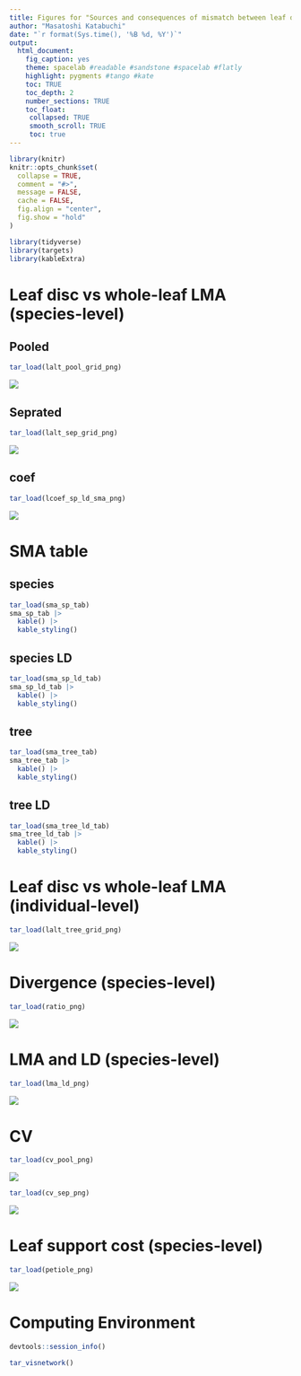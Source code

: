 ```yaml
---
title: Figures for "Sources and consequences of mismatch between leaf disc and whole-leaf leaf mass per area (LMA)"
author: "Masatoshi Katabuchi"
date: "`r format(Sys.time(), '%B %d, %Y')`"
output:
  html_document:
    fig_caption: yes
    theme: spacelab #readable #sandstone #spacelab #flatly
    highlight: pygments #tango #kate
    toc: TRUE
    toc_depth: 2
    number_sections: TRUE
    toc_float:
     collapsed: TRUE
     smooth_scroll: TRUE
     toc: true
---
```


```r
library(knitr)
knitr::opts_chunk$set(
  collapse = TRUE,
  comment = "#>",
  message = FALSE,
  cache = FALSE,
  fig.align = "center",
  fig.show = "hold"
)
```

```r
library(tidyverse)
library(targets)
library(kableExtra)
```

# Leaf disc vs whole-leaf LMA (species-level)

## Pooled

<!-- I put tar_load to use {{targets}} -->

```r
tar_load(lalt_pool_grid_png)
```

![](figs/lalt_pool_grid.png)

## Seprated

```r
tar_load(lalt_sep_grid_png)
```

![](figs/lalt_sep_grid.png)

## coef

```r
tar_load(lcoef_sp_ld_sma_png)
```

![](figs/coef_sp_ld_sma.png)


# SMA table

## species

```r
tar_load(sma_sp_tab)
sma_sp_tab |>
  kable() |>
  kable_styling()
```

## species LD

```r
tar_load(sma_sp_ld_tab)
sma_sp_ld_tab |>
  kable() |>
  kable_styling()
```

## tree

```r
tar_load(sma_tree_tab)
sma_tree_tab |>
  kable() |>
  kable_styling()
```

## tree LD

```r
tar_load(sma_tree_ld_tab)
sma_tree_ld_tab |>
  kable() |>
  kable_styling()
```


# Leaf disc vs whole-leaf LMA (individual-level)

```r
tar_load(lalt_tree_grid_png)
```

![](figs/lalt_tree_grid.png)

# Divergence (species-level)

```r
tar_load(ratio_png)
```

![](figs/ratio.png)


# LMA and LD (species-level)

```r
tar_load(lma_ld_png)
```

![](figs/lma_ld.png)


# CV

```r
tar_load(cv_pool_png)
```

![](figs/cv_pool.png)

```r
tar_load(cv_sep_png)
```

![](figs/cv_sep.png)

# Leaf support cost (species-level)

```r
tar_load(petiole_png)
```

![](figs/petiole.png)


# Computing Environment

```r
devtools::session_info()
```


```r
tar_visnetwork()
```
